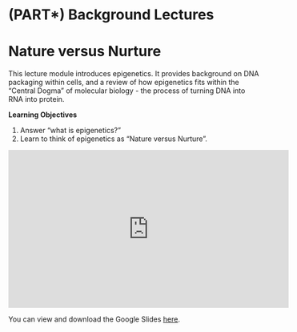 # (PART\*) Background Lectures {-}

# Nature versus Nurture

This lecture module introduces epigenetics. It provides background on DNA packaging within cells, and a review of how epigenetics fits within the "Central Dogma" of molecular biology - the process of turning DNA into RNA into protein.

**Learning Objectives**

1. Answer "what is epigenetics?"
1. Learn to think of epigenetics as "Nature versus Nurture".

<iframe width="560" height="315" src="https://youtu.be/HE6M3ZX1VCw?si=dkhbrmkFHQO2tAYf" title="YouTube video player" frameborder="0" allow="accelerometer; autoplay; clipboard-write; encrypted-media; gyroscope; picture-in-picture" allowfullscreen="true"></iframe>

You can view and download the Google Slides [here](https://docs.google.com/presentation/d/1f4W8dbi28Rivl9n4vl8bz9GdjwK-s3LoLMm4RyMjcGk/edit?usp=sharing).
